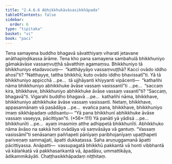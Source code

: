 ```yaml
---
title: "2.4.6.6 Abhikkhukāvāsasikkhāpada"
tableOfContents: false
sidebar:
  order: 6
type: "tipitaka"
basket: "vi"
book: "paci"
---
```



<DynamicBreadcrumb />

<Division number="1046" book="paci" e="ch" v="2" p="411">

<Paragraph number="3145" book="paci">
Tena samayena buddho bhagavā sāvatthiyaṃ viharati jetavane anāthapiṇḍikassa ārāme. Tena kho pana samayena sambahulā bhikkhuniyo gāmakāvāse vassaṃvuṭṭhā sāvatthiṃ agamaṃsu. Bhikkhuniyo tā bhikkhuniyo etadavocuṃ—  “katthāyyāyo vassaṃvuṭṭhā? Kacci ovādo iddho ahosī”ti? “Natthayye, tattha bhikkhū; kuto ovādo iddho bhavissatī”ti.
</Paragraph>

<Paragraph number="3146" book="paci">
Yā tā bhikkhuniyo appicchā …pe…  tā ujjhāyanti khiyyanti vipācenti—  “kathañhi nāma bhikkhuniyo abhikkhuke āvāse vassaṃ vasissantī”ti …pe…  “saccaṃ kira, bhikkhave, bhikkhuniyo abhikkhuke āvāse vassaṃ vasantī”ti? “Saccaṃ, bhagavā”ti. Vigarahi buddho bhagavā …pe…  kathañhi nāma, bhikkhave, bhikkhuniyo abhikkhuke āvāse vassaṃ vasissanti. Netaṃ, bhikkhave, appasannānaṃ vā pasādāya …pe…  evañca pana, bhikkhave, bhikkhuniyo imaṃ sikkhāpadaṃ uddisantu—
</Paragraph>

</Division>
<Division number="1047" book="paci" e="ch" v="2" p="412">

<Paragraph number="3147" book="paci">
<Emphasis>“Yā pana bhikkhunī abhikkhuke āvāse vassaṃ vaseyya, pācittiyan”</Emphasis>ti. (*56*:<Emphasis>111</Emphasis>)
</Paragraph>

</Division>
<Division number="1048" book="paci" e="ch" v="2" p="412">

<Paragraph number="3148" book="paci">
<Emphasis>Yā panā</Emphasis>ti yā yādisā …pe…  <Emphasis>bhikkhunī</Emphasis>ti …pe…  ayaṃ imasmiṃ atthe adhippetā bhikkhunīti.
</Paragraph>

<Paragraph number="3149" book="paci">
<Emphasis>Abhikkhuko</Emphasis> nāma āvāso na sakkā hoti ovādāya vā saṃvāsāya vā gantuṃ. “Vassaṃ vasissāmī”ti senāsanaṃ paññapeti pānīyaṃ paribhojanīyaṃ upaṭṭhapeti pariveṇaṃ sammajjati, āpatti dukkaṭassa. Saha aruṇuggamanā āpatti pācittiyassa.
</Paragraph>

</Division>
<Division number="1049" book="paci" e="ch" v="2" p="412">

<Paragraph number="3150" book="paci">
Anāpatti—  vassupagatā bhikkhū pakkantā vā honti vibbhantā vā kālaṅkatā vā pakkhasaṅkantā vā, āpadāsu, ummattikāya, ādikammikāyāti.

</Paragraph>
</Division>

<Paragraph number="3151" type="center" book="paci">
Chaṭṭhasikkhāpadaṃ niṭṭhitaṃ.
</Paragraph>